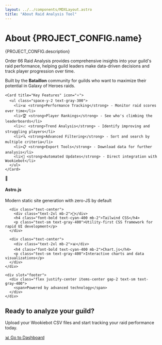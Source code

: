 ```yaml
---
layout: ../../components/MDXLayout.astro
title: "About Raid Analysis Tool"
---
```



<div class="max-w-4xl mx-auto">
  <div class="text-center mb-12">
    <h1 class="text-4xl font-bold text-heading mb-4">About {PROJECT_CONFIG.name}</h1>
    <p class="text-xl text-gray-300">{PROJECT_CONFIG.description}</p>
  </div>

  <div class="grid grid-cols-1 md:grid-cols-2 gap-8 mb-12">
    <Card title="Our Mission" icon="🎯">
      <p class="mb-4">
        Order 66 Raid Analysis provides comprehensive insights into your guild's raid performance, 
        helping guild leaders make data-driven decisions and track player progression over time.
      </p>
      <p>
        Built by the <strong class="text-cyan-400">Bataillon</strong> community for guilds who want 
        to maximize their potential in Galaxy of Heroes raids.
      </p>
    </Card>

    <Card title="Key Features" icon="⭐">
      <ul class="space-y-2 text-gray-300">
        <li>📊 <strong>Performance Tracking</strong> - Monitor raid scores over time</li>
        <li>🏆 <strong>Player Rankings</strong> - See who's climbing the leaderboards</li>
        <li>📈 <strong>Trend Analysis</strong> - Identify improving and struggling players</li>
        <li>🔍 <strong>Advanced Filtering</strong> - Sort and search by multiple criteria</li>
        <li>📋 <strong>Export Tools</strong> - Download data for further analysis</li>
        <li>🤖 <strong>Automated Updates</strong> - Direct integration with Wookiebot</li>
      </ul>
    </Card>
  </div>

  <Card title="Technology Stack" icon="⚙️">
    <div class="grid grid-cols-1 md:grid-cols-3 gap-6">
      <div class="text-center">
        <div class="text-2xl mb-2">🚀</div>
        <h4 class="font-bold text-cyan-400 mb-2">Astro.js</h4>
        <p class="text-sm text-gray-400">Modern static site generation with zero-JS by default</p>
      </div>
      
      <div class="text-center">
        <div class="text-2xl mb-2">🎨</div>
        <h4 class="font-bold text-cyan-400 mb-2">Tailwind CSS</h4>
        <p class="text-sm text-gray-400">Utility-first CSS framework for rapid UI development</p>
      </div>
      
      <div class="text-center">
        <div class="text-2xl mb-2">📊</div>
        <h4 class="font-bold text-cyan-400 mb-2">Chart.js</h4>
        <p class="text-sm text-gray-400">Interactive charts and data visualizations</p>
      </div>
    </div>
    
    <div slot="footer">
      <div class="flex justify-center items-center gap-2 text-sm text-gray-400">
        <span>Powered by advanced technology</span>
      </div>
    </div>
  </Card>

  <div class="text-center mt-12">
    <h2 class="text-2xl font-bold text-heading mb-4">Ready to analyze your guild?</h2>
    <p class="text-gray-300 mb-2">
      Upload your Wookiebot CSV files and start tracking your raid performance today.
    </p>
    <a href={PROJECT_CONFIG.baseUrl} class="btn-primary inline-flex items-center gap-2 !text-gray-300">📊 Go to Dashboard</a>
  </div>
</div>
